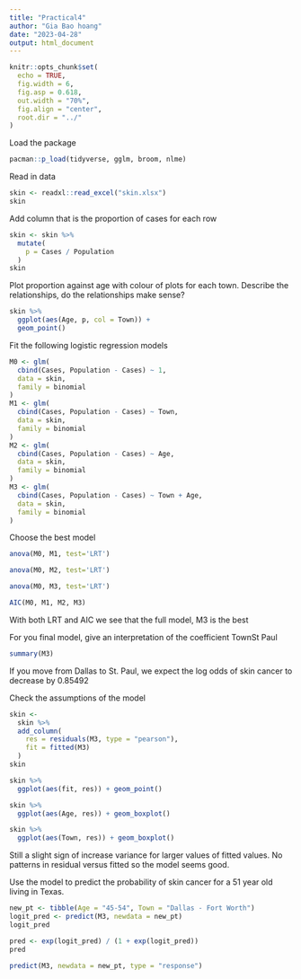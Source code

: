 ```yaml
---
title: "Practical4"
author: "Gia Bao hoang"
date: "2023-04-28"
output: html_document
---
```


```r
knitr::opts_chunk$set(
  echo = TRUE, 
  fig.width = 6, 
  fig.asp = 0.618, 
  out.width = "70%",
  fig.align = "center", 
  root.dir = "../"
)
```

 Load the package
```r
pacman::p_load(tidyverse, gglm, broom, nlme)
```

 Read in data
```r
skin <- readxl::read_excel("skin.xlsx")
skin
```
 
 Add column that is the proportion of cases for each row
```r
skin <- skin %>% 
  mutate(
    p = Cases / Population
  )
skin
```
 
 Plot proportion against age with colour of plots for each town. Describe the 
 relationships, do the relationships make sense?
```r
skin %>%
  ggplot(aes(Age, p, col = Town)) +
  geom_point()
```
 
 Fit the following logistic regression models
```r
M0 <- glm(
  cbind(Cases, Population - Cases) ~ 1,
  data = skin,
  family = binomial
)
M1 <- glm(
  cbind(Cases, Population - Cases) ~ Town,
  data = skin,
  family = binomial
)
M2 <- glm(
  cbind(Cases, Population - Cases) ~ Age,
  data = skin,
  family = binomial
)
M3 <- glm(
  cbind(Cases, Population - Cases) ~ Town + Age,
  data = skin,
  family = binomial
)
```

 Choose the best model
```r
anova(M0, M1, test='LRT')
```

```r
anova(M0, M2, test='LRT')
```

```r
anova(M0, M3, test='LRT')
```

```r
AIC(M0, M1, M2, M3)
```

 With both LRT and AIC we see that the full model, M3 is the best

 For you final model, give an interpretation of the coefficient TownSt Paul
```r
summary(M3)
```

 If you move from Dallas to St. Paul, we expect the log odds of skin cancer to 
 decrease by 0.85492
 
 Check the assumptions of the model
```r
skin <-
  skin %>%
  add_column(
    res = residuals(M3, type = "pearson"),
    fit = fitted(M3)
  )
skin
```

```r
skin %>%
  ggplot(aes(fit, res)) + geom_point()
```

```r
skin %>%
  ggplot(aes(Age, res)) + geom_boxplot()
```
 
```r
skin %>%
  ggplot(aes(Town, res)) + geom_boxplot()
```
 
 Still a slight sign of increase variance for larger values of fitted values. 
 No patterns in residual versus fitted so the model seems good.
 
 Use the model to predict the probability of skin cancer for a 51 year old 
 living in Texas.
```r
new_pt <- tibble(Age = "45-54", Town = "Dallas - Fort Worth")
logit_pred <- predict(M3, newdata = new_pt)
logit_pred
```
 
```r
pred <- exp(logit_pred) / (1 + exp(logit_pred))
pred
```
```r
predict(M3, newdata = new_pt, type = "response")
```

 
 
 
 
 
 
 
 
 
 
 
 
